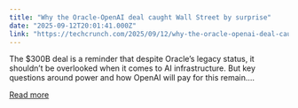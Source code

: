 ```yaml
---
title: "Why the Oracle-OpenAI deal caught Wall Street by surprise"
date: "2025-09-12T20:01:41.000Z"
link: "https://techcrunch.com/2025/09/12/why-the-oracle-openai-deal-caught-wall-street-by-surprise/"
---
```


The $300B deal is a reminder that despite Oracle’s legacy status, it shouldn’t be overlooked when it comes to AI infrastructure. But key questions around power and how OpenAI will pay for this remain....

[Read more](https://techcrunch.com/2025/09/12/why-the-oracle-openai-deal-caught-wall-street-by-surprise/)
